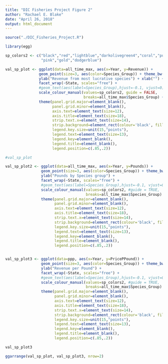 ```yaml
---
title: "DIC Fisheries Project Figure 2"
author: "Rachael E. Blake"
date: "April 26, 2018"
output: html_document
---
```

<style>
p.caption {
  font-size: 1.6em;
}
</style>

```r
source("./DIC_Fisheries_Project.R")

library(egg) 

```


```r


sp_colors2 <- c("black","red","lightblue","darkolivegreen4","coral","purple","gray",
                "pink","gold","dodgerblue")

val_sp_plot <- ggplot(data=all_time_max, aes(x=Year, y=Revenue)) +
               geom_point(size=3, aes(color=Species_Group)) + theme_bw() + 
               ylab("Revenue from most lucrative species") + xlab("") +
               facet_wrap(~State, scales="free") +
               #geom_text(aes(label=Species_Group),hjust=-0.1, vjust=0) +
               scale_colour_manual(values=sp_colors2, guide = FALSE,
                                   breaks=all_time_max$Species_Group) +
               theme(panel.grid.major=element_blank(),
                     panel.grid.minor=element_blank(),
                     axis.text=element_text(size=12),
                     axis.title=element_text(size=18),
                     strip.text.x=element_text(size=14),
                     strip.background=element_rect(colour='black', fill='white'),
                     legend.key.size=unit(15,"points"),
                     legend.text=element_text(size=13),
                     legend.key=element_blank(),
                     legend.title=element_blank(),
                     legend.position=c(.85,.2))

#val_sp_plot

```


```r


val_sp_plot2 <- ggplot(data=all_time_max, aes(x=Year, y=Pounds)) +
                geom_point(size=3, aes(color=Species_Group)) + theme_bw() + 
                ylab("Pounds by Species group") +
                facet_wrap(~State, scales="free") +
                #geom_text(aes(label=Species_Group),hjust=-0.1, vjust=0) +
                scale_colour_manual(values=sp_colors2, #guide = TRUE,
                                    breaks=all_time_max$Species_Group) +
                theme(panel.grid.major=element_blank(),
                      panel.grid.minor=element_blank(),
                      axis.text=element_text(size=12),
                      axis.title=element_text(size=18),
                      strip.text.x=element_text(size=14),
                      strip.background=element_rect(colour='black', fill='white'),
                      legend.key.size=unit(15,"points"),
                      legend.text=element_text(size=13),
                      legend.key=element_blank(),
                      legend.title=element_blank(),
                      legend.position=c(.85,.2))



```


```r


val_sp_plot3 <- ggplot(data=ppp, aes(x=Year, y=PricePPound)) +
                geom_point(size=3, aes(color=Species_Group)) + theme_bw() + 
                ylab("Revenue per Pound") +
                facet_wrap(~State, scales="free") +
                #geom_text(aes(label=Species_Group),hjust=-0.1, vjust=0) +
                scale_colour_manual(values=sp_colors2, #guide = TRUE,
                                    breaks=all_time_max$Species_Group) +
                theme(panel.grid.major=element_blank(),
                      panel.grid.minor=element_blank(),
                      axis.text=element_text(size=12),
                      axis.title=element_text(size=18),
                      strip.text.x=element_text(size=14),
                      strip.background=element_rect(colour='black', fill='white'),
                      legend.key.size=unit(15,"points"),
                      legend.text=element_text(size=13),
                      legend.key=element_blank(),
                      legend.title=element_blank(),
                      legend.position=c(.85,.2))

val_sp_plot3

```

```r

ggarrange(val_sp_plot, val_sp_plot3, nrow=2)

```

